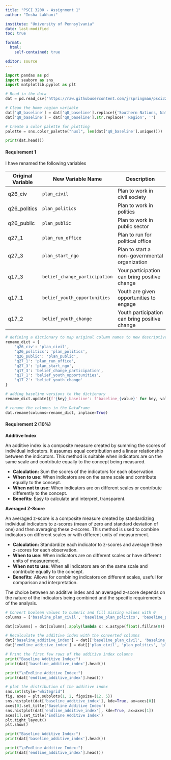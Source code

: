 ```yaml
---
title: "PSCI 3200 - Assignment 1"
author: "Insha Lakhani"

institute: "University of Pennsylvania"
date: last-modified
toc: true

format: 
  html:
    self-contained: true

editor: source
---
```


```python
import pandas as pd
import seaborn as sns
import matplotlib.pyplot as plt

# Read in the data
dat = pd.read_csv("https://raw.githubusercontent.com/jrspringman/psci3200-globaldev/main/workshops/aau_survey/clean_endline_did.csv")

# Clean the home region variable
dat['q8_baseline'] = dat['q8_baseline'].replace({'Southern Nations, Nationalities, and Peoples Region': 'SNNPR'})
dat['q8_baseline'] = dat['q8_baseline'].str.replace(' Region', '')

# Create a color palette for plotting
palette = sns.color_palette("husl", len(dat['q8_baseline'].unique()))

print(dat.head())
```


#### Requirement 1
I have renamed the following variables 

| Original Variable | New Variable Name                 | Description                                    |
|-------------------|-----------------------------------|------------------------------------------------|
| q26_civ           | `plan_civil`                      | Plan to work in civil society                  |
| q26_politics      | `plan_politics`                     | Plan to work in politics                       |
| q26_public        | `plan_public`                       | Plan to work in public sector                  |
| q27_1             | `plan_run_office`                   | Plan to run for political office               |
| q27_3             | `plan_start_ngo`                    | Plan to start a non-governmental organization  |
| q17_3             | `belief_change_participation`       | Your participation can bring positive change   |
| q17_1             | `belief_youth_opportunities`        | Youth are given opportunities to engage        |
| q17_2             | `belief_youth_change`               | Youth participation can bring positive change  |


```python
# defining a dictionary to map original column names to new descriptive names
rename_dict = {
    'q26_civ': 'plan_civil',
    'q26_politics': 'plan_politics',
    'q26_public': 'plan_public',
    'q27_1': 'plan_run_office',
    'q27_3': 'plan_start_ngo',
    'q17_3': 'belief_change_participation',
    'q17_1': 'belief_youth_opportunities',
    'q17_2': 'belief_youth_change'
}

# adding baseline versions to the dictionary
rename_dict.update({f'{key}_baseline': f'baseline_{value}' for key, value in rename_dict.items()})

# rename the columns in the DataFrame
dat.rename(columns=rename_dict, inplace=True)
```


#### Requirement 2 (10%)

**Additive Index**

An additive index is a composite measure created by summing the scores of individual indicators. It assumes equal contribution and a linear relationship between the indicators. This method is suitable when indicators are on the same scale and contribute equally to the concept being measured.

- **Calculation:** Sum the scores of the indicators for each observation.
- **When to use:** When indicators are on the same scale and contribute equally to the concept.
- **When not to use:** When indicators are on different scales or contribute differently to the concept.
- **Benefits:** Easy to calculate and interpret, transparent.

**Averaged Z-Score**

An averaged z-score is a composite measure created by standardizing individual indicators to z-scores (mean of zero and standard deviation of one) and then averaging these z-scores. This method is used to combine indicators on different scales or with different units of measurement.

- **Calculation:** Standardize each indicator to z-scores and average these z-scores for each observation.
- **When to use:** When indicators are on different scales or have different units of measurement.
- **When not to use:** When all indicators are on the same scale and contribute equally to the concept.
- **Benefits:** Allows for combining indicators on different scales, useful for comparison and interpretation.

The choice between an additive index and an averaged z-score depends on the nature of the indicators being combined and the specific requirements of the analysis.

```python

# Convert boolean values to numeric and fill missing values with 0
columns = ['baseline_plan_civil', 'baseline_plan_politics', 'baseline_plan_public', 'plan_civil', 'plan_politics', 'plan_public']

dat[columns] = dat[columns].apply(lambda x: x.astype(float).fillna(0))

# Recalculate the additive index with the converted columns
dat['baseline_additive_index'] = dat[['baseline_plan_civil', 'baseline_plan_politics', 'baseline_plan_public']].sum(axis=1)
dat['endline_additive_index'] = dat[['plan_civil', 'plan_politics', 'plan_public']].sum(axis=1)

# Print the first few rows of the additive index columns
print("Baseline Additive Index:")
print(dat['baseline_additive_index'].head())

print("\nEndline Additive Index:")
print(dat['endline_additive_index'].head())

# plot the distribution of the additive index
sns.set(style="whitegrid")
fig, axes = plt.subplots(1, 2, figsize=(12, 5))
sns.histplot(dat['baseline_additive_index'], kde=True, ax=axes[0])
axes[0].set_title('Baseline Additive Index')
sns.histplot(dat['endline_additive_index'], kde=True, ax=axes[1])
axes[1].set_title('Endline Additive Index')
plt.tight_layout()
plt.show()

print("Baseline Additive Index:")
print(dat['baseline_additive_index'].head())

print("\nEndline Additive Index:")
print(dat['endline_additive_index'].head())

```